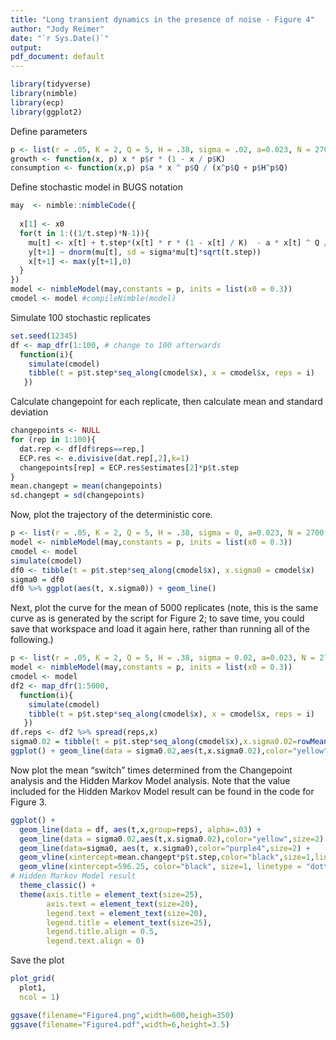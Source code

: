 ```yaml
---
title: "Long transient dynamics in the presence of noise - Figure 4"
author: "Jody Reimer"
date: "`r Sys.Date()`"
output: 
pdf_document: default
---
```


```r
library(tidyverse)
library(nimble)
library(ecp)
library(ggplot2)
```
  
Define parameters

```r
p <- list(r = .05, K = 2, Q = 5, H = .38, sigma = .02, a=0.023, N = 2700, t.step = 1/2)
growth <- function(x, p) x * p$r * (1 - x / p$K)
consumption <- function(x,p) p$a * x ^ p$Q / (x^p$Q + p$H^p$Q)
```

Define stochastic model in BUGS notation

```r
may  <- nimble::nimbleCode({
  
  x[1] <- x0
  for(t in 1:((1/t.step)*N-1)){
    mu[t] <- x[t] + t.step*(x[t] * r * (1 - x[t] / K)  - a * x[t] ^ Q / (x[t] ^ Q + H ^ Q))
    y[t+1] ~ dnorm(mu[t], sd = sigma*mu[t]*sqrt(t.step)) 
    x[t+1] <- max(y[t+1],0)
  }
})
model <- nimbleModel(may,constants = p, inits = list(x0 = 0.3))
cmodel <- model #compileNimble(model)
```

Simulate 100 stochastic replicates

```r
set.seed(12345)
df <- map_dfr(1:100, # change to 100 afterwards
  function(i){
    simulate(cmodel)
    tibble(t = p$t.step*seq_along(cmodel$x), x = cmodel$x, reps = i)
   })
```

Calculate changepoint for each replicate, then calculate mean and standard deviation

```r
changepoints <- NULL
for (rep in 1:100){
  dat.rep <- df[df$reps==rep,]
  ECP.res <- e.divisive(dat.rep[,2],k=1)
  changepoints[rep] = ECP.res$estimates[2]*p$t.step
}
mean.changept = mean(changepoints)
sd.changept = sd(changepoints)
```

Now, plot the trajectory of the deterministic core.

```r
p <- list(r = .05, K = 2, Q = 5, H = .38, sigma = 0, a=0.023, N = 2700, t.step = 1/2)
model <- nimbleModel(may,constants = p, inits = list(x0 = 0.3))
cmodel <- model 
simulate(cmodel)
df0 <- tibble(t = p$t.step*seq_along(cmodel$x), x.sigma0 = cmodel$x)
sigma0 = df0
df0 %>% ggplot(aes(t, x.sigma0)) + geom_line()
```

Next, plot the curve for the mean of 5000 replicates (note, this is the same curve as is generated by the script for Figure 2; to save time, you could save that workspace and load it again here, rather than running all of the following.)

```r
p <- list(r = .05, K = 2, Q = 5, H = .38, sigma = 0.02, a=0.023, N = 2700, t.step = 1/2)
model <- nimbleModel(may,constants = p, inits = list(x0 = 0.3))
cmodel <- model 
df2 <- map_dfr(1:5000, 
  function(i){
    simulate(cmodel)
    tibble(t = p$t.step*seq_along(cmodel$x), x = cmodel$x, reps = i)
   })
df.reps <- df2 %>% spread(reps,x)
sigma0.02 = tibble(t = p$t.step*seq_along(cmodel$x),x.sigma0.02=rowMeans(df.reps[,-1]))
ggplot() + geom_line(data = sigma0.02,aes(t,x.sigma0.02),color="yellow",)
```

Now plot the mean "switch" times determined from the Changepoint analysis and the Hidden Markov Model analysis. Note that the value included for the Hidden Markov Model result can be found in the code for Figure 3.

```r
ggplot() + 
  geom_line(data = df, aes(t,x,group=reps), alpha=.03) +
  geom_line(data = sigma0.02,aes(t,x.sigma0.02),color="yellow",size=2) +
  geom_line(data=sigma0, aes(t, x.sigma0),color="purple4",size=2) +
  geom_vline(xintercept=mean.changept*p$t.step,color="black",size=1,linetype = "dashed") + #changepoint analysis result
  geom_vline(xintercept=596.25, color="black", size=1, linetype = "dotted") 
# Hidden Markov Model result
  theme_classic() + 
  theme(axis.title = element_text(size=25),
        axis.text = element_text(size=20),
        legend.text = element_text(size=20),
        legend.title = element_text(size=25),
        legend.title.align = 0.5,
        legend.text.align = 0) 
```

Save the plot

```r

plot_grid(
  plot1,
  ncol = 1)

ggsave(filename="Figure4.png",width=600,heigh=350)
ggsave(filename="Figure4.pdf",width=6,height=3.5)

```
